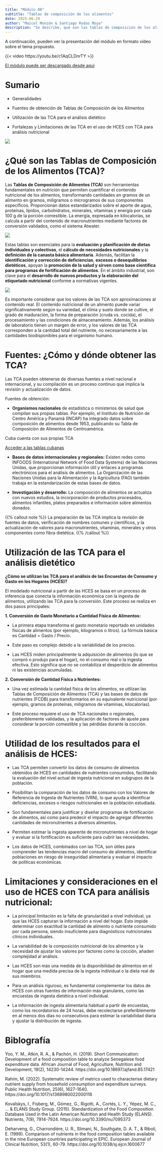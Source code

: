 ```yaml
---
title: "Módulo 08"
subtitle: "Tablas de composición de los alimentos"
date: 2025-06-29
author: "Maicel Monzón & Santiago Rodas Moya"
description: "Se describe, qué son las tablas de composición de los alimentos, cómo y dónde obtenerlas, así cómo se utilizan para el análisis de HCES."
---
```


A continuación, pueden ver la presentación del módulo en formato vídeo sobre el tema propuesto.

{{< video https://youtu.be/c1AqCLDnrTY >}}


[El módulo puede ser descargado desde aquí](/static/videos/videomodulo08.zip)



# Sumario

- Generalidades 

- Fuentes de obtención  de Tablas de Composición de los Alimentos 

- Utilización de las TCA para el análisis dietético

- Fortalezas y Limitaciones  de las TCA en el uso de HCES con TCA para análisis nutricional

![](/static/images/modulo08.png){fig-align="center"}


# ¿Qué son las Tablas de Composición de los Alimentos (TCA)?

Las **Tablas de Composición de Alimentos (TCA)** son herramientas fundamentales en nutrición que permiten cuantificar el contenido nutricional de los alimentos, transformando cantidades en gramos de un alimento en gramos, miligramos o microgramos de sus componentes específicos. Proporcionan datos estandarizados sobre el aporte de agua, proteínas, lípidos, carbohidratos, minerales, vitaminas y energía por cada 100 g de la porción comestible. La energía, expresada en kilocalorías, se calcula a partir del contenido de macronutrientes mediante factores de conversión validados, como el sistema Atwater.

![](/static/images/modulo08contenido.png){fig-align="center"}

Estas tablas son esenciales para la **evaluación y planificación de dietas individuales y colectivas**, el **cálculo de necesidades nutricionales** y la **definición de la canasta básica alimentaria**. Además, facilitan la **identificación y corrección de deficiencias**, **excesos o desequilibrios dietéticos**, apoyan la **promoción de la salud y sirven como base científica para programas de fortificación de alimentos**. En el ámbito industrial, son clave para el **desarrollo de nuevos productos y la elaboración del etiquetado nutricional** conforme a normativas vigentes.


![](/static/images/modulo08tablas.png){fig-align="center"}


:::{.callout-note collapse="false"}
Es importante considerar que los valores de las TCA son aproximaciones al contenido real. El contenido nutricional de un alimento puede variar significativamente según su variedad, el clima y suelo donde se cultive, el grado de maduración, la forma de preparación (cruda vs. cocida), el procesamiento y las condiciones de almacenamiento. Además, los análisis de laboratorio tienen un margen de error, y los valores de las TCA corresponden a la cantidad total del nutriente, no necesariamente a las cantidades biodisponibles para el organismo humano.
:::


# Fuentes: ¿Cómo y dónde obtener las TCA?

Las TCA pueden obtenerse de diversas fuentes a nivel nacional e internacional, y su compilación es un proceso continuo que implica la revisión y actualización de datos.

Fuentes de obtención:

- **Organismos nacionales** de estadística o ministerios de salud que compilan sus propias tablas. Por ejemplo, el Instituto de Nutrición de Centro América y Panamá (INCAP) ha integrado datos sobre composición de alimentos desde 1953, publicando su Tabla de Composición de Alimentos de Centroamérica. 

Cuba cuenta con sus propias TCA

[Acceder a las tablas cubanas](../../recursos/tablas/tablas.qmd)

- **Bases de datos internacionales y regionales:** Existen redes como INFOODS (International Network of Food Data Systems) de las Naciones Unidas, que proporcionan información útil y enlaces a programas electrónicos para el análisis de alimentos. La Organización de las Naciones Unidas para la Alimentación y la Agricultura (FAO) también trabaja en la estandarización de estas bases de datos.


- **Investigación y desarrollo:** La composición de alimentos se actualiza con nuevos estudios, la incorporación de productos procesados, alimentos infantiles, platos preparados e información sobre alimentos donados.


{{% callout note %}}
La preparación de las TCA implica la revisión de fuentes de datos, verificación de nombres comunes y científicos, y la actualización de valores para macronutrientes, vitaminas, minerales y otros componentes como fibra dietética.
{{% /callout %}}


# Utilización de las TCA para el análisis dietético

**¿Cómo se utilizan las TCA para el análisis de las Encuestas de Consumo y Gasto en los Hogares (HCES)?**

El modelado nutricional a partir de las HCES se basa en un proceso de inferencia que conecta la información económica con la ingesta de alimentos, utilizando las TCA para la conversión. Este proceso se realiza en dos pasos principales:

**1. Conversión de Gasto Monetario a Cantidad Física de Alimentos:**

  - La primera etapa transforma el gasto monetario reportado en unidades físicas de alimentos (por ejemplo, kilogramos o litros). La fórmula básica es Cantidad = Gasto / Precio.
  
  - Este paso es complejo debido a la variabilidad de los precios.
  
  - Las HCES miden principalmente la adquisición de alimentos (lo que se compró o produjo para el hogar), no el consumo real o la ingesta efectiva. Esto significa que no se contabiliza el desperdicio de alimentos ni las existencias acumuladas.


**2. Conversión de Cantidad Física a Nutrientes:**

  - Una vez estimada la cantidad física de los alimentos, se utilizan las Tablas de Composición de Alimentos (TCA) y las bases de datos de nutrientes (FCDB) para transformarlos en su equivalente nutricional (por ejemplo, gramos de proteínas, miligramos de vitaminas, kilocalorías).
  
  - Este proceso requiere el uso de TCA nacionales o regionales, preferiblemente validadas, y la aplicación de factores de ajuste para considerar la porción comestible y las pérdidas durante la cocción.
  
# Utilidad de los resultados para el análisis de HCES:

- Las TCA permiten convertir los datos de consumo de alimentos obtenidos de HCES en cantidades de nutrientes consumidos, facilitando la evaluación del nivel actual de ingesta nutricional en subgrupos de la población.

- Posibilitan la comparación de los datos de consumo con los Valores de Referencia de Ingesta de Nutrientes (VRN), lo que ayuda a identificar deficiencias, excesos o riesgos nutricionales en la población estudiada.

- Son fundamentales para justificar y diseñar programas de fortificación de alimentos, así como para predecir el impacto de agregar diferentes cantidades de micronutrientes a diversos alimentos.


- Permiten estimar la ingesta aparente de micronutrientes a nivel de hogar y evaluar si la fortificación es suficiente para cubrir las necesidades.

- Los datos de HCES, combinados con las TCA, son útiles para comprender las tendencias macro del consumo de alimentos, identificar poblaciones en riesgo de inseguridad alimentaria y evaluar el impacto de políticas económicas.

# Limitaciones y consideraciones en el uso de HCES con TCA para análisis nutricional:

- La principal limitación es la falta de granularidad a nivel individual, ya que las HCES capturan la información a nivel del hogar. Esto impide determinar con exactitud la cantidad de alimento o nutriente consumido por cada persona, siendo insuficiente para diagnósticos nutricionales clínicos individuales.

- La variabilidad de la composición nutricional de los alimentos y la necesidad de ajustar los valores por factores como la cocción, añaden complejidad al análisis.

- Las HCES son más una medida de la disponibilidad de alimentos en el hogar que una medida precisa de la ingesta individual o la dieta real de sus miembros.

- Para un análisis riguroso, es fundamental complementar los datos de HCES con otras fuentes de información más granulares, como las encuestas de ingesta dietética a nivel individual.

- La información de ingesta alimentaria habitual a partir de encuestas, como los recordatorios de 24 horas, debe recolectarse preferiblemente en al menos dos días no consecutivos para estimar la variabilidad diaria y ajustar la distribución de ingesta.

# Biblografía

Yoo, Y. M., Atkin, R. A., & Pachón, H. (2019). Short Communication: Development of a food composition table to analyze Senegalese food expenditure data. African Journal of Food, Agriculture, Nutrition and Development, 19(2), 14230-14244. https://doi.org/10.18697/ajfand.85.17421

Rahim, M. (2022). Systematic review of metrics used to characterise dietary nutrient supply from household consumption and expenditure surveys. Public Health Nutrition, 25(6), 1627-1640. https://doi.org/10.1017/s1368980022000118

Kovalskys, I., Fisberg, M., Gómez, G., Rigotti, A., Cortés, L. Y., Yépez, M. C., ... & ELANS Study Group. (2015). Standardization of the Food Composition Database Used in the Latin American Nutrition and Health Study (ELANS). Nutrients, 7(9), 7914-7924. https://doi.org/10.3390/nu7095373

Deharveng, G., Charrondière, U. R., Slimani, N., Southgate, D. A. T., & Riboli, E. (1999). Comparison of nutrients in the food composition tables available in the nine European countries participating in EPIC. European Journal of Clinical Nutrition, 53(1), 60-79. https://doi.org/10.1038/sj.ejcn.1600677
